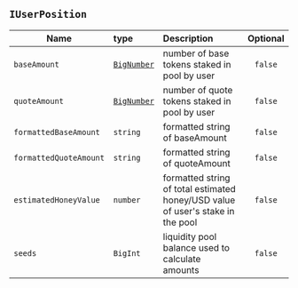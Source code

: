 ## `IUserPosition`

| Name                   | type                                                             | Description                                                                     | Optional |
| ---------------------- | :--------------------------------------------------------------- | :------------------------------------------------------------------------------ | :------: |
| `baseAmount`           | [`BigNumber`](https://mikemcl.github.io/bignumber.js/#bignumber) | number of base tokens staked in pool by user                                    | `false`  |
| `quoteAmount`          | [`BigNumber`](https://mikemcl.github.io/bignumber.js/#bignumber) | number of quote tokens staked in pool by user                                   | `false`  |
| `formattedBaseAmount`  | `string`                                                         | formatted string of baseAmount                                                  | `false`  |
| `formattedQuoteAmount` | `string`                                                         | formatted string of quoteAmount                                                 | `false`  |
| `estimatedHoneyValue`  | `number`                                                         | formatted string of total estimated honey/USD value of user's stake in the pool | `false`  |
| `seeds`                | `BigInt`                                                         | liquidity pool balance used to calculate amounts                                | `false`  |
